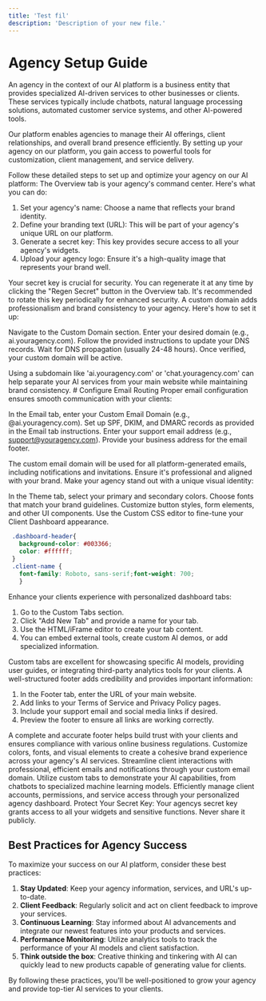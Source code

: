 ```yaml
---
title: 'Test fil'
description: 'Description of your new file.'
---
```

# Agency Setup Guide

<Accordion title="Understanding Agencies in AI Services">
An agency in the context of our AI platform is a business entity that provides specialized AI-driven services to other businesses or clients. These services typically include chatbots, natural language processing solutions, automated customer service systems, and other AI-powered tools.

Our platform enables agencies to manage their AI offerings, client relationships, and overall brand presence efficiently. By setting up your agency on our platform, you gain access to powerful tools for customization, client management, and service delivery.
</Accordion>

<AccordionGroup>

<Accordion title="Setting Up Your Agency: A Comprehensive Guide">
Follow these detailed steps to set up and optimize your agency on our AI platform:

<Steps>

<Step title="Configure the Overview Tab">
The Overview tab is your agency's command center. Here's what you can do:

1. Set your agency's name: Choose a name that reflects your brand identity.
2. Define your branding text (URL): This will be part of your agency's unique URL on our platform.
3. Generate a secret key: This key provides secure access to all your agency's widgets.
4. Upload your agency logo: Ensure it's a high-quality image that represents your brand well.

<Info>
Your secret key is crucial for security. You can regenerate it at any time by clicking the "Regen Secret" button in the Overview tab. It's recommended to rotate this key periodically for enhanced security.
</Info>


</Step>
<Step title="Set Up a Custom Domain">
A custom domain adds professionalism and brand consistency to your agency. Here's how to set it up:

Navigate to the Custom Domain section.
Enter your desired domain (e.g., ai.youragency.com).
Follow the provided instructions to update your DNS records.
Wait for DNS propagation (usually 24-48 hours).
Once verified, your custom domain will be active.

<Tip>
Using a subdomain like 'ai.youragency.com' or 'chat.youragency.com' can help separate your AI services from your main website while maintaining brand consistency.
</Tip>
</Step>
# Configure Email Routing
Proper email configuration ensures smooth communication with your clients:

In the Email tab, enter your Custom Email Domain (e.g., @ai.youragency.com).
Set up SPF, DKIM, and DMARC records as provided in the Email tab instructions.
Enter your support email address (e.g., support@youragency.com).
Provide your business address for the email footer.

<Note>
The custom email domain will be used for all platform-generated emails, including notifications and invitations. Ensure it's professional and aligned with your brand.
</Note>
</Step>
<Step title="Customize Your Agency's Theme">
Make your agency stand out with a unique visual identity:

In the Theme tab, select your primary and secondary colors.
Choose fonts that match your brand guidelines.
Customize button styles, form elements, and other UI components.
Use the Custom CSS editor to fine-tune your Client Dashboard appearance.


 ```CSS Example Custom CSS
  .dashboard-header{
    background-color: #003366;
    color: #ffffff;
  }
  .client-name {
    font-family: Roboto, sans-serif;font-weight: 700;
    }
  ```

</Step>

<Step title="Create Custom Tabs">
Enhance your clients experience with personalized dashboard tabs:

1. Go to the Custom Tabs section.
2. Click "Add New Tab" and provide a name for your tab.
3. Use the HTML/iFrame editor to create your tab content.
4. You can embed external tools, create custom AI demos, or add specialized information.

<Info>
Custom tabs are excellent for showcasing specific AI models, providing user guides, or integrating third-party analytics tools for your clients.
</Info>
</Step>

<Step title="Set Up the Agency Footer">
A well-structured footer adds credibility and provides important information:

1. In the Footer tab, enter the URL of your main website.
2. Add links to your Terms of Service and Privacy Policy pages.
3. Include your support email and social media links if desired.
4. Preview the footer to ensure all links are working correctly.

<Check>
A complete and accurate footer helps build trust with your clients and ensures compliance with various online business regulations.
</Check>
</Step>

</Steps>
</Accordion>

</AccordionGroup>

<CardGroup cols={2}>
<Card title="Branding Essentials" icon="paintbrush">
  Customize colors, fonts, and visual elements to create a cohesive brand experience across your agency's AI services.
</Card>
<Card title="Communication Hub" icon="envelope">
  Streamline client interactions with professional, efficient emails and notifications through your custom email domain.
</Card>
<Card title="AI Service Showcase" icon="robot">
  Utilize custom tabs to demonstrate your AI capabilities, from chatbots to specialized machine learning models.
</Card>
<Card title="Client Management" icon="users">
  Efficiently manage client accounts, permissions, and service access through your personalized agency dashboard.
</Card>
</CardGroup>

<Warning>
Protect Your Secret Key: Your agencys secret key grants access to all your widgets and sensitive functions. Never share it publicly.
</Warning>



## Best Practices for Agency Success

<Accordion title="Optimizing Your Agency's Performance">
To maximize your success on our AI platform, consider these best practices:

1. **Stay Updated**: Keep your agency information, services, and URL's up-to-date.
2. **Client Feedback**: Regularly solicit and act on client feedback to improve your services.
3. **Continuous Learning**: Stay informed about AI advancements and integrate our newest features into your products and services.
4. **Performance Monitoring**: Utilize analytics tools to track the performance of your AI models and client satisfaction.
5. **Think outside the box**: Creative thinking and tinkering with AI can quickly lead to new products capable of generating value for clients.

By following these practices, you'll be well-positioned to grow your agency and provide top-tier AI services to your clients.
</Accordion>